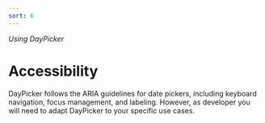 ```yaml
---
sort: 6
---
```


_Using DayPicker_

# Accessibility

DayPicker follows the ARIA guidelines for date pickers, including keyboard navigation, focus management, and labeling. However, as developer you will need to adapt DayPicker to your specific use cases.
